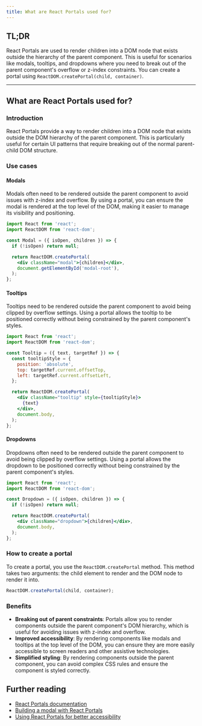 ```yaml
---
title: What are React Portals used for?
---
```


## TL;DR

React Portals are used to render children into a DOM node that exists outside the hierarchy of the parent component. This is useful for scenarios like modals, tooltips, and dropdowns where you need to break out of the parent component's overflow or z-index constraints. You can create a portal using `ReactDOM.createPortal(child, container)`.

---

## What are React Portals used for?

### Introduction

React Portals provide a way to render children into a DOM node that exists outside the DOM hierarchy of the parent component. This is particularly useful for certain UI patterns that require breaking out of the normal parent-child DOM structure.

### Use cases

#### Modals

Modals often need to be rendered outside the parent component to avoid issues with z-index and overflow. By using a portal, you can ensure the modal is rendered at the top level of the DOM, making it easier to manage its visibility and positioning.

```jsx
import React from 'react';
import ReactDOM from 'react-dom';

const Modal = ({ isOpen, children }) => {
  if (!isOpen) return null;

  return ReactDOM.createPortal(
    <div className="modal">{children}</div>,
    document.getElementById('modal-root'),
  );
};
```

#### Tooltips

Tooltips need to be rendered outside the parent component to avoid being clipped by overflow settings. Using a portal allows the tooltip to be positioned correctly without being constrained by the parent component's styles.

```jsx
import React from 'react';
import ReactDOM from 'react-dom';

const Tooltip = ({ text, targetRef }) => {
  const tooltipStyle = {
    position: 'absolute',
    top: targetRef.current.offsetTop,
    left: targetRef.current.offsetLeft,
  };

  return ReactDOM.createPortal(
    <div className="tooltip" style={tooltipStyle}>
      {text}
    </div>,
    document.body,
  );
};
```

#### Dropdowns

Dropdowns often need to be rendered outside the parent component to avoid being clipped by overflow settings. Using a portal allows the dropdown to be positioned correctly without being constrained by the parent component's styles.

```jsx
import React from 'react';
import ReactDOM from 'react-dom';

const Dropdown = ({ isOpen, children }) => {
  if (!isOpen) return null;

  return ReactDOM.createPortal(
    <div className="dropdown">{children}</div>,
    document.body,
  );
};
```

### How to create a portal

To create a portal, you use the `ReactDOM.createPortal` method. This method takes two arguments: the child element to render and the DOM node to render it into.

```jsx
ReactDOM.createPortal(child, container);
```

### Benefits

- **Breaking out of parent constraints**: Portals allow you to render components outside the parent component's DOM hierarchy, which is useful for avoiding issues with z-index and overflow.
- **Improved accessibility**: By rendering components like modals and tooltips at the top level of the DOM, you can ensure they are more easily accessible to screen readers and other assistive technologies.
- **Simplified styling**: By rendering components outside the parent component, you can avoid complex CSS rules and ensure the component is styled correctly.

## Further reading

- [React Portals documentation](https://reactjs.org/docs/portals.html)
- [Building a modal with React Portals](https://blog.logrocket.com/building-a-modal-with-react-portals/)
- [Using React Portals for better accessibility](https://www.smashingmagazine.com/2020/03/react-portals-accessibility/)

